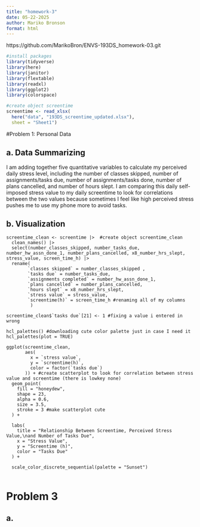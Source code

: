 ```yaml
---
title: "homework-3"
date: 05-22-2025
author: Mariko Bronson
format: html
---
```


https://github.com/MarikoBron/ENVS-193DS_homework-03.git

```r
#install packages
library(tidyverse)
library(here)
library(janitor)
library(flextable)
library(readxl)
library(ggplot2)
library(colorspace)

#create object screentime
screentime <- read_xlsx(
  here("data", "193DS_screentime_updated.xlsx"),
  sheet = "Sheet1")
```

#Problem 1: Personal Data

## a. Data Summarizing

I am adding together five quantitative variables to calculate my perceived daily stress level, including the number of classes skipped, number of assignments/tasks due, number of assignments/tasks done, number of plans cancelled, and number of hours slept. I am comparing this daily self-imposed stress value to my daily screentime to look for correlations between the two values because sometimes I feel like high perceived stress pushes me to use my phone more to avoid tasks.

## b. Visualization

```creating

screentime_clean <- screentime |>  #create object screentime_clean
  clean_names() |> 
  select(number_classes_skipped, number_tasks_due, number_hw_assn_done_1, number_plans_cancelled, x8_number_hrs_slept, stress_value, screen_time_h) |> 
  rename( 
        `classes skipped` = number_classes_skipped ,
        `tasks due` = number_tasks_due,
        `assignments completed` = number_hw_assn_done_1,
        `plans cancelled` = number_plans_cancelled,
        `hours slept` = x8_number_hrs_slept,
        `stress value` = stress_value,
        `screentime(h)` = screen_time_h #renaming all of my columns
         )

screentime_clean$`tasks due`[21] <- 1 #fixing a value i entered in wrong

hcl_palettes() #downloading cute color palette just in case I need it
hcl_palettes(plot = TRUE)

ggplot(screentime_clean, 
       aes(
         x = `stress value`,
         y = `screentime(h)`,
         color = factor(`tasks due`)
       )) + #create scatterplot to look for correlation between stress value and screentime (there is lowkey none)
  geom_point(
    fill = "honeydew", 
    shape = 23,
    alpha = 0.6,
    size = 3.5,
    stroke = 3 #make scatterplot cute
  ) +
  
  labs(
    title = "Relationship Between Screentime, Perceived Stress Value,\nand Number of Tasks Due",
    x = "Stress Value",
    y = "Screentime (h)",
    color = "Tasks Due"
  ) +
  
  scale_color_discrete_sequential(palette = "Sunset")


```


# Problem 3

## a.